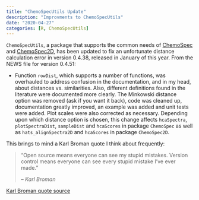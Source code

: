```yaml
---
title: "ChemoSpecUtils Update"
description: "Improvments to ChemoSpecUtils"
date: "2020-04-27"
categories: [R, ChemoSpecUtils]
---
```


`ChemoSpecUtils`, a package that supports the common needs of [ChemoSpec](https://bryanhanson.github.io/ChemoSpec/) and [ChemoSpec2D](https://bryanhanson.github.io/ChemoSpec2D/), has been updated to fix an unfortunate distance calculation error in version 0.4.38, released in January of this year.  From the NEWS file for version 0.4.51:

* Function `rowDist`, which supports a number of functions, was overhauled to address confusion in the documentation, and in my head, about distances vs. similarities.  Also, different definitions found in the literature were documented more clearly.  The Minkowski distance option was removed (ask if you want it back), code was cleaned up, documentation greatly improved, an example was added and unit tests were added.  Plot scales were also corrected as necessary.  Depending upon which distance option is chosen, this change affects `hcaSpectra`, `plotSpectraDist`, `sampleDist` and `hcaScores` in package `ChemoSpec` as well as `hats_alignSpectra2D` and `hcaScores` in package `ChemoSpec2D`.

This brings to mind a Karl Broman quote I think about frequently:

> "Open source means everyone can see my stupid mistakes.
> Version control means everyone can see every stupid mistake I’ve ever made."
>
> -- <cite>Karl Broman</cite>

[Karl Broman quote source](https://kbroman.wordpress.com/2011/08/17/the-stupidest-r-code-ever/)
